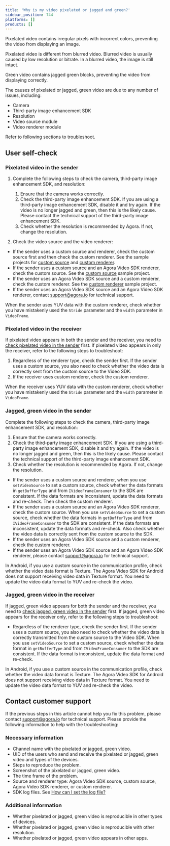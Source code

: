 ```yaml
---
title: 'Why is my video pixelated or jagged and green?'
sidebar_position: 744
platforms: []
products: []
---
```



Pixelated video contains irregular pixels with incorrect colors, preventing the video from displaying an image.

<Admonition type="note">
Pixelated video is different from blurred video. Blurred video is usually caused by low resolution or bitrate. In a blurred video, the image is still intact.
</Admonition>

Green video contains jagged green blocks, preventing the video from displaying correctly.

The causes of pixelated or jagged, green video are due to any number of issues, including:

- Camera
- Third-party image enhancement SDK
- Resolution
- Video source module
- Video renderer module

Refer to following sections to troubleshoot.

## User self-check

<a id="pixelated_sender"></a>

### Pixelated video in the sender

1. Complete the following steps to check the camera, third-party image enhancement SDK, and resolution:

   1. Ensure that the camera works correctly.
   2. Check the third-party image enhancement SDK. If you are using a third-party image enhancement SDK, disable it and try again. If the video is no longer jagged and green, then this is the likely cause. Please contact the technical support of the third-party image enhancement SDK.
   3. Check whether the resolution is <Link to="{{GLOBAL.API_REF_CPP_PREVIOUS_ROOT}}/structagora_1_1rtc_1_1_video_encoder_configuration.html#af10ca07d888e2f33b34feb431300da69">recommended by Agora</Link>. If not, change the resolution.

2. Check the video source and the video renderer:

- If the sender uses a custom source and renderer, check the custom source first and then check the custom renderer. See the sample projects for [custom source](/realtime-communication/advanced-features/custom-video?platform=ios#custom-video-capture) and [custom renderer](/realtime-communication/advanced-features/custom-video?platform=ios#custom-video-rendering).
- If the sender uses a custom source and an Agora Video SDK renderer, check the custom source. See the [custom source](/realtime-communication/advanced-features/custom-video) sample project.
- If the sender uses an Agora Video SDK source and a custom renderer, check the custom renderer. See the [custom renderer](/realtime-communication/advanced-features/custom-video) sample project.
- If the sender uses an Agora Video SDK source and an Agora Video SDK renderer, contact [support@agora.io](mailto:support@agora.io) for technical support.

When the sender uses YUV data with the custom renderer, check whether you have mistakenly used the `Stride` parameter and the `width` parameter in <Link to="{{Global.API_REF_CPP_PREVIOUS_ROOT}}/structagora_1_1media_1_1_i_video_frame_observer_1_1_video_frame.html">`VideoFrame`</Link>.

### Pixelated video in the receiver

If pixelated video appears in both the sender and the receiver, you need to [check pixelated video in the sender](#pixelated_sender) first. If pixelated video appears in only the receiver, refer to the following steps to troubleshoot:

1. Regardless of the renderer type, check the sender first. If the sender uses a custom source, you also need to check whether the video data is correctly sent from the custom source to the Video SDK.
2. If the receiver uses custom renderer, check the custom renderer.

When the receiver uses YUV data with the custom renderer, check whether you have mistakenly used the
`Stride` parameter and the `width` parameter in <Link to="{{Global.API_REF_CPP_PREVIOUS_ROOT}}/structagora_1_1media_1_1_i_video_frame_observer_1_1_video_frame.html">`VideoFrame`</Link>.

<a id="green_sender"></a>

### Jagged, green video in the sender

Complete the following steps to check the camera, third-party image enhancement SDK, and resolution:

1. Ensure that the camera works correctly.
2. Check the third-party image enhancement SDK. If you are using a third-party image enhancement SDK, disable it and try again. If the video is no longer jagged and green, then this is the likely cause. Please contact the technical support of the third-party image enhancement SDK.
3. Check whether the resolution is <Link to="{{Global.API_REF_CPP_PREVIOUS_ROOT}}/structagora_1_1rtc_1_1_video_encoder_configuration.html#af10ca07d888e2f33b34feb431300da69">recommended by Agora</Link>. If not, change the resolution.

- If the sender uses a custom source and renderer, when you use <Link to="{{Global.API_REF_ANDROID_PREVIOUS_ROOT}}/classio_1_1agora_1_1rtc_1_1_rtc_engine.html#aa240e991d12b5240fc5fd362cbc0d521">`setVideoSource`</Link> to set a custom source, check whether the data formats in `getBufferType` and from `IVideoFrameConsumer` to the SDK are consistent. If the data formats are inconsistent, update the data formats and re-check. Then check the custom renderer.
- If the sender uses a custom source and an Agora Video SDK renderer, check the custom source. When you use <Link to="{{Global.API_REF_ANDROID_PREVIOUS_ROOT}}/classio_1_1agora_1_1rtc_1_1_rtc_engine.html#aa240e991d12b5240fc5fd362cbc0d521">`setVideoSource`</Link> to set a custom source, check whether the data formats in `getBufferType` and from `IVideoFrameConsumer` to the SDK are consistent. If the data formats are inconsistent, update the data formats and re-check. Also check whether the video data is correctly sent from the custom source to the SDK.
- If the sender uses an Agora Video SDK source and a custom renderer, check the custom renderer.
- If the sender uses an Agora Video SDK source and an Agora Video SDK renderer, please contact [support@agora.io](mailto:support@agora.io) for technical support.

In Android, if you use a custom source in the communication profile, check whether the video data format is Texture. The Agora Video SDK for Android does not support receiving video data in Texture format. You need to update the video data format to YUV and re-check the video.

### Jagged, green video in the receiver

If jagged, green video appears for both the sender and the receiver, you need to [check jagged, green video in the sender](#green_sender) first. If jagged, green video appears for the receiver only, refer to the following steps to troubleshoot:

- Regardless of the renderer type, check the sender first. If the sender uses a custom source, you also need to check whether the video data is correctly transmitted from the custom source to the Video SDK. When you use <Link to="{{Global.API_REF_ANDROID_PREVIOUS_ROOT}}/classio_1_1agora_1_1rtc_1_1_rtc_engine.html#aa240e991d12b5240fc5fd362cbc0d521">`setVideoSource`</Link> to set a custom source, check whether the data format in `getBufferType` and from `IVideoFrameConsumer` to the SDK are consistent. If the data format is inconsistent, update the data format and re-check.

In Android, if you use a custom source in the communication profile, check whether the video data format is Texture. The Agora Video SDK for Android does not support receiving video data in Texture format. You need to update the video data format to YUV and re-check the video.

## Contact customer support

If the previous steps in this article cannot help you fix this problem, please contact [support@agora.io](mailto:support@agora.io) for technical support. Please provide the following information to help with the troubleshooting:

### Necessary information

- Channel name with the pixelated or jagged, green video.
- UID of the users who send and receive the pixelated or jagged, green video and types of the devices.
- Steps to reproduce the problem.
- Screenshot of the pixelated or jagged, green video.
- The time frame of the problem.
- Source and renderer type: Agora Video SDK source, custom source, Agora Video SDK renderer, or custom renderer.
- SDK log files. See [How can I set the log file?](/help/integration-issues/log)

### Additional information

- Whether pixelated or jagged, green video is reproducible in other types of devices.
- Whether pixelated or jagged, green video is reproducible with other resolution.
- Whether pixelated or jagged, green video appears in other apps.
